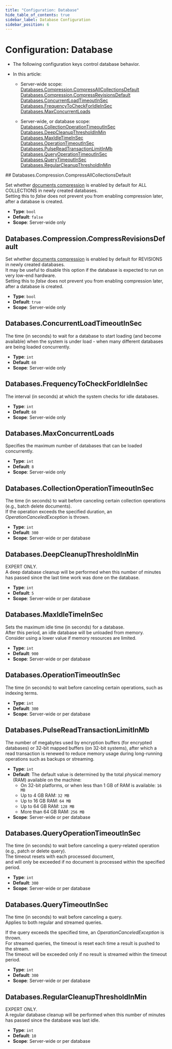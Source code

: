 ```yaml
---
title: "Configuration: Database"
hide_table_of_contents: true
sidebar_label: Database Configuration
sidebar_position: 6
---
```



# Configuration: Database
<Admonition type="note" title="">

* The following configuration keys control database behavior.

* In this article:
    * Server-wide scope:  
      [Databases.Compression.CompressAllCollectionsDefault](../../server/configuration/database-configuration.mdx#databasescompressioncompressallcollectionsdefault)  
      [Databases.Compression.CompressRevisionsDefault](../../server/configuration/database-configuration.mdx#databasescompressioncompressrevisionsdefault)  
      [Databases.ConcurrentLoadTimeoutInSec](../../server/configuration/database-configuration.mdx#databasesconcurrentloadtimeoutinsec)  
      [Databases.FrequencyToCheckForIdleInSec](../../server/configuration/database-configuration.mdx#databasesfrequencytocheckforidleinsec)  
      [Databases.MaxConcurrentLoads](../../server/configuration/database-configuration.mdx#databasesmaxconcurrentloads)

    * Server-wide, or database scope:  
      [Databases.CollectionOperationTimeoutInSec](../../server/configuration/database-configuration.mdx#databasescollectionoperationtimeoutinsec)  
      [Databases.DeepCleanupThresholdInMin](../../server/configuration/database-configuration.mdx#databasesdeepcleanupthresholdinmin)  
      [Databases.MaxIdleTimeInSec](../../server/configuration/database-configuration.mdx#databasesmaxidletimeinsec)  
      [Databases.OperationTimeoutInSec](../../server/configuration/database-configuration.mdx#databasesoperationtimeoutinsec)  
      [Databases.PulseReadTransactionLimitInMb](../../server/configuration/database-configuration.mdx#databasespulsereadtransactionlimitinmb)  
      [Databases.QueryOperationTimeoutInSec](../../server/configuration/database-configuration.mdx#databasesqueryoperationtimeoutinsec)  
      [Databases.QueryTimeoutInSec](../../server/configuration/database-configuration.mdx#databasesquerytimeoutinsec)  
      [Databases.RegularCleanupThresholdInMin](../../server/configuration/database-configuration.mdx#databasesregularcleanupthresholdinmin)

</Admonition>
## Databases.Compression.CompressAllCollectionsDefault

Set whether [documents compression](../../server/storage/documents-compression.mdx) is enabled by default for ALL COLLECTIONS in newly created databases.  
Setting this to _false_ does not prevent you from enabling compression later, after a database is created.

- **Type**: `bool`
- **Default**: `false`
- **Scope**: Server-wide only



## Databases.Compression.CompressRevisionsDefault

Set whether [documents compression](../../server/storage/documents-compression.mdx) is enabled by default for REVISIONS in newly created databases.  
It may be useful to disable this option if the database is expected to run on very low-end hardware.  
Setting this to _false_ does not prevent you from enabling compression later, after a database is created.

- **Type**: `bool`
- **Default**: `true`
- **Scope**: Server-wide only



## Databases.ConcurrentLoadTimeoutInSec

The time (in seconds) to wait for a database to start loading (and become available) when the system is under load - when many different databases are being loaded concurrently.

- **Type**: `int`
- **Default**: `60`
- **Scope**: Server-wide only



## Databases.FrequencyToCheckForIdleInSec

The interval (in seconds) at which the system checks for idle databases.

- **Type**: `int`
- **Default**: `60`
- **Scope**: Server-wide only



## Databases.MaxConcurrentLoads

Specifies the maximum number of databases that can be loaded concurrently.

- **Type**: `int`
- **Default**: `8`
- **Scope**: Server-wide only



## Databases.CollectionOperationTimeoutInSec

The time (in seconds) to wait before canceling certain collection operations (e.g., batch delete documents).  
If the operation exceeds the specified duration, an *OperationCanceledException* is thrown.

- **Type**: `int`
- **Default**: `300`
- **Scope**: Server-wide or per database



## Databases.DeepCleanupThresholdInMin

EXPERT ONLY.  
A deep database cleanup will be performed when this number of minutes has passed since the last time work was done on the database.

- **Type**: `int`
- **Default**: `5`
- **Scope**: Server-wide or per database



## Databases.MaxIdleTimeInSec

Sets the maximum idle time (in seconds) for a database.  
After this period, an idle database will be unloaded from memory.  
Consider using a lower value if memory resources are limited.

- **Type**: `int`
- **Default**: `900`
- **Scope**: Server-wide or per database



## Databases.OperationTimeoutInSec

The time (in seconds) to wait before canceling certain operations, such as indexing terms.

- **Type**: `int`
- **Default**: `300`
- **Scope**: Server-wide or per database



## Databases.PulseReadTransactionLimitInMb

The number of megabytes used by encryption buffers (for encrypted databases) or 32-bit mapped buffers (on 32-bit systems), 
after which a read transaction is renewed to reduce memory usage during long-running operations such as backups or streaming.

- **Type**: `int`
- **Default**: The default value is determined by the total physical memory (RAM) available on the machine:  
    * On 32-bit platforms, or when less than 1 GB of RAM is available: `16 MB`  
    * Up to 4 GB RAM: `32 MB`  
    * Up to 16 GB RAM: `64 MB`  
    * Up to 64 GB RAM: `128 MB`  
    * More than 64 GB RAM: `256 MB`  
- **Scope**: Server-wide or per database  



## Databases.QueryOperationTimeoutInSec

The time (in seconds) to wait before canceling a query-related operation (e.g., patch or delete query).  
The timeout resets with each processed document,  
and will only be exceeded if no document is processed within the specified period.

- **Type**: `int`
- **Default**: `300`
- **Scope**: Server-wide or per database



## Databases.QueryTimeoutInSec

The time (in seconds) to wait before canceling a query.  
Applies to both regular and streamed queries.

If the query exceeds the specified time, an *OperationCanceledException* is thrown.  
For streamed queries, the timeout is reset each time a result is pushed to the stream.  
The timeout will be exceeded only if no result is streamed within the timeout period.

- **Type**: `int`
- **Default**: `300`
- **Scope**: Server-wide or per database



## Databases.RegularCleanupThresholdInMin

EXPERT ONLY.  
A regular database cleanup will be performed when this number of minutes has passed since the database was last idle.

- **Type**: `int`
- **Default**: `10`
- **Scope**: Server-wide or per database


